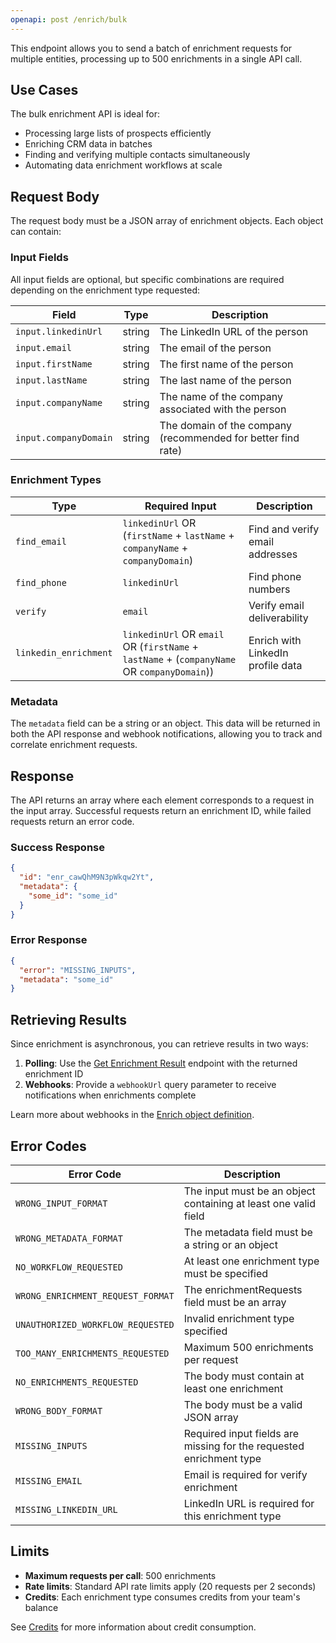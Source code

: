 ```yaml
---
openapi: post /enrich/bulk
---
```


This endpoint allows you to send a batch of enrichment requests for multiple entities, processing up to 500 enrichments in a single API call.

## Use Cases

The bulk enrichment API is ideal for:
- Processing large lists of prospects efficiently
- Enriching CRM data in batches
- Finding and verifying multiple contacts simultaneously
- Automating data enrichment workflows at scale

## Request Body

The request body must be a JSON array of enrichment objects. Each object can contain:

### Input Fields

All input fields are optional, but specific combinations are required depending on the enrichment type requested:

| Field | Type | Description |
|-------|------|-------------|
| `input.linkedinUrl` | string | The LinkedIn URL of the person |
| `input.email` | string | The email of the person |
| `input.firstName` | string | The first name of the person |
| `input.lastName` | string | The last name of the person |
| `input.companyName` | string | The name of the company associated with the person |
| `input.companyDomain` | string | The domain of the company (recommended for better find rate) |

### Enrichment Types

| Type | Required Input | Description |
|------|---------------|-------------|
| `find_email` | `linkedinUrl` OR (`firstName` + `lastName` + `companyName` + `companyDomain`) | Find and verify email addresses |
| `find_phone` | `linkedinUrl` | Find phone numbers |
| `verify` | `email` | Verify email deliverability |
| `linkedin_enrichment` | `linkedinUrl` OR `email` OR (`firstName` + `lastName` + (`companyName` OR `companyDomain`)) | Enrich with LinkedIn profile data |

### Metadata

The `metadata` field can be a string or an object. This data will be returned in both the API response and webhook notifications, allowing you to track and correlate enrichment requests.

## Response

The API returns an array where each element corresponds to a request in the input array. Successful requests return an enrichment ID, while failed requests return an error code.

### Success Response
```json
{
  "id": "enr_cawQhM9N3pWkqw2Yt",
  "metadata": {
    "some_id": "some_id"
  }
}
```

### Error Response
```json
{
  "error": "MISSING_INPUTS",
  "metadata": "some_id"
}
```

## Retrieving Results

Since enrichment is asynchronous, you can retrieve results in two ways:

1. **Polling**: Use the [Get Enrichment Result](/api-reference/endpoints/enrich/get-enrichment-result) endpoint with the returned enrichment ID
2. **Webhooks**: Provide a `webhookUrl` query parameter to receive notifications when enrichments complete

Learn more about webhooks in the [Enrich object definition](/api-reference/objects-definitions/enrich#webhooks).

## Error Codes

| Error Code | Description |
|-----------|-------------|
| `WRONG_INPUT_FORMAT` | The input must be an object containing at least one valid field |
| `WRONG_METADATA_FORMAT` | The metadata field must be a string or an object |
| `NO_WORKFLOW_REQUESTED` | At least one enrichment type must be specified |
| `WRONG_ENRICHMENT_REQUEST_FORMAT` | The enrichmentRequests field must be an array |
| `UNAUTHORIZED_WORKFLOW_REQUESTED` | Invalid enrichment type specified |
| `TOO_MANY_ENRICHMENTS_REQUESTED` | Maximum 500 enrichments per request |
| `NO_ENRICHMENTS_REQUESTED` | The body must contain at least one enrichment |
| `WRONG_BODY_FORMAT` | The body must be a valid JSON array |
| `MISSING_INPUTS` | Required input fields are missing for the requested enrichment type |
| `MISSING_EMAIL` | Email is required for verify enrichment |
| `MISSING_LINKEDIN_URL` | LinkedIn URL is required for this enrichment type |

## Limits

- **Maximum requests per call**: 500 enrichments
- **Rate limits**: Standard API rate limits apply (20 requests per 2 seconds)
- **Credits**: Each enrichment type consumes credits from your team's balance

See [Credits](/api-reference/objects-definitions/credits) for more information about credit consumption.
